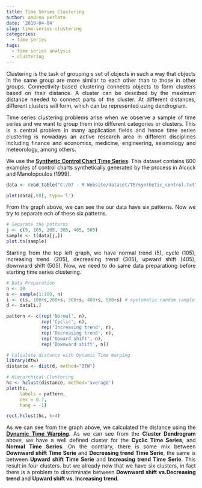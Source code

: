 ```yaml
---
title: Time Series Clustering
author: andrea perlato
date: '2019-04-04'
slug: time-series-clustering
categories:
  - time series
tags:
  - time series analysis
  - clustering
---
```


<style>
body {
text-align: justify}
</style>

Clustering is the task of grouping s set of objects in such a way that objects in the same group are more similar to each other than to those in other groups.
Connectivity-based clustering connects objects to form clusters based on their distance. A cluster can be descibed by the maximum distance needed to connect parts of the cluster. At different distances, different clusters will form, which can be represented using dendrogram. </br>

Time series clustering problems arise when we observe a sample of time series and we want to group them into different categories or clusters.
This is a central problem in many application fields and hence time series clustering is nowadays an active research area in different disciplines including finance and economics, medicine, engineering, seismology and meteorology, among others.

We use the [**Synthetic Control Chart Time Series**](http://kdd.ics.uci.edu/databases/synthetic_control/synthetic_control.html). This dataset contains 600 examples of control charts synthetically generated by the process in Alcock and Manolopoulos (1999). 

```r
data <- read.table("C:/07 - R Website/dataset/TS/synthetic_control.txt", header = FALSE)

plot(data[,60], type='l')

```

From the graph above, we can see the our data have six patterns. Now we try to separate ech of these six patterns.

```r
# Separate the patterns
j <- c(5, 105, 205, 305, 405, 505)
sample <- t(data[j,])
plot.ts(sample)

```

Starting from the top left graph, we have normal trend (5), cycle (105), increasing trend (205), decreasing trend (305), upward shift (405), downward shift (505).
Now, we need to do same data preparationg before starting time series clustering.

```r
# Data Preparation
n <- 10
s <- sample(1:100, n)
i <- c(s, 100+s,200+s, 300+s, 400+s, 500+s) # systematic random sample
d <- data[i,]

pattern <- c(rep('Normal', n),
             rep('Cyclic', n),
             rep('Increasing trend', n),
             rep('Decreasing trend', n),
             rep('Upward shift', n),
             rep('Downward shift', n))

# Calculate distance with Dynamic Time Warping
library(dtw)
distance <- dist(d, method="DTW")

# Hierarchical Clustering
hc <- hclust(distance, method='average')
plot(hc, 
     labels = pattern,
     cex = 0.7,
     hang = -1)

rect.hclust(hc, k=4)

```

As we can see from the graph above, we calculated the distance using the [**Dynamic Time Warping**](https://en.wikipedia.org/wiki/Dynamic_time_warping).
As we can see from the **Cluster Dendrogram** above, we have a well defined cluster for the **Cyclic Time Series**, and **Normal Time Series**.
On the contrary, there is some mix between **Downward shift Time Serie** and **Decreasing trend Time Serie**, the same is between **Upward shift Time Serie** and **Increasing trend Time Serie**. This result in four clusters. 
but we already now that we have six clusters, in fact there is a problem to discriminate between **Downward shift vs.Decreasing trend** and **Upward shift vs. Increasing trend**. 









































































































